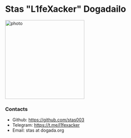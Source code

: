 # Stas "L1feXacker" Dogadailo

<img
  width="256"
  height="256"
  className="float-start mt-2 me-2"
  src="./static/dd_256.jpg"
  alt="photo"
/>



### Contacts

- Github: https://github.com/stas003
- Telegram: https://t.me/l1fexacker
- Email: stas at dogada.org
